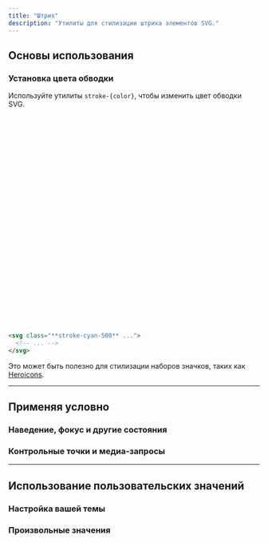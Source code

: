 ```yaml
---
title: "Штрих"
description: "Утилиты для стилизации штриха элементов SVG."
---
```




## Основы использования

### Установка цвета обводки

Используйте утилиты `stroke-{color}`, чтобы изменить цвет обводки SVG.

<Example>
  <div class="flex items-center justify-center">
    <svg class="stroke-cyan-500 h-10" viewBox="0 0 48 40" fill="none" xmlns="http://www.w3.org/2000/svg">
      <path d="M1 13C1 10.2386 3.23858 8 6 8H13.4914C14.3844 8 15.1691 7.40805 15.4144 6.54944L16.5856 2.45056C16.8309 1.59196 17.6156 1 18.5086 1H29.4914C30.3844 1 31.1691 1.59195 31.4144 2.45056L32.5856 6.54944C32.8309 7.40804 33.6156 8 34.5086 8H42C44.7614 8 47 10.2386 47 13V34C47 36.7614 44.7614 39 42 39H6C3.23858 39 1 36.7614 1 34V13Z" stroke-width="2"/> <circle cx="24" cy="23" r="9" stroke-width="2"/>
    </svg>
  </div>
</Example>

```html
<svg class="**stroke-cyan-500** ...">
  <!-- ... -->
</svg>
```

Это может быть полезно для стилизации наборов значков, таких как [Heroicons](https://heroicons.com).

---

## <Heading ignore>Применяя условно</Heading>

### <Heading ignore>Наведение, фокус и другие состояния</Heading>

<HoverFocusAndOtherStates defaultClass="stroke-cyan-500" featuredClass="stroke-cyan-700" element="svg" />

### <Heading ignore>Контрольные точки и медиа-запросы</Heading>

<BreakpointsAndMediaQueries defaultClass="stroke-cyan-500" featuredClass="stroke-cyan-700" element="svg" />

---

## Использование пользовательских значений

### Настройка вашей темы

<CustomizePluginColors name="stroke" configKey="stroke" />

### Произвольные значения

<ArbitraryValues property="stroke" featuredClass="stroke-[#243c5a]" element="svg" />
